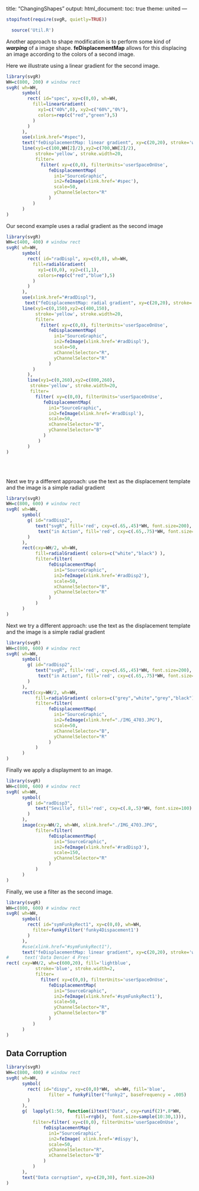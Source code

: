 title: "ChangingShapes"
output:
  html_document:
    toc: true
    theme: united
---


```r
stopifnot(require(svgR, quietly=TRUE))
```

```r
  source('Util.R')
```


Another approach to shape modification is to perform some
kind of ***warping*** of a image shape. **feDisplacementMap** allows for this displacing an image according to the colors of a second image. 


Here we illustrate using a linear gradient for the second image.
```r
library(svgR)
WH=c(800, 200) # window rect
svgR( wh=WH, 
      symbol(
        rect( id="spec", xy=c(0,0), wh=WH, 
          fill=linearGradient( 
            xy1=c("40%",0), xy2=c("60%","0%"),
            colors=rep(c("red","green"),5) 
          )
        )
      ),
      use(xlink.href="#spec"),
      text("feDisplacementMap: linear gradient", xy=c(20,20), stroke='white', fill='white', font.size=20),
      line(xy1=c(100,WH[2]/2),xy2=c(700,WH[2]/2), 
           stroke='yellow', stroke.width=20,
           filter=
             filter( xy=c(0,0), filterUnits='userSpaceOnUse',
                feDisplacementMap(
                  in1="SourceGraphic",
                  in2=feImage(xlink.href='#spec'),
                  scale=50,
                  yChannelSelector="R"
                )
          )
      )
)
```

Our second example uses a radial gradient as the second image

```r
library(svgR)
WH=c(400, 400) # window rect
svgR( wh=WH, 
      symbol(
        rect( id="radDispl", xy=c(0,0), wh=WH, 
          fill=radialGradient( 
            xy1=c(0,0), xy2=c(1,1), 
            colors=rep(c("red","blue"),5) 
          )
        )
      ),
      use(xlink.href="#radDispl"),
       text("feDisplacementMap: radial gradient", xy=c(20,20), stroke='white', fill='white', font.size=20),
      line(xy1=c(0,150),xy2=c(400,150), 
           stroke='yellow', stroke.width=20,
           filter=
             filter( xy=c(0,0), filterUnits='userSpaceOnUse',
                feDisplacementMap(
                  in1="SourceGraphic",
                  in2=feImage(xlink.href='#radDispl'),
                  scale=50,
                  xChannelSelector="R",
                  yChannelSelector="R"
                )
          )
        ),
        line(xy1=c(0,260),xy2=c(800,260), 
         stroke='yellow', stroke.width=20,
         filter=
           filter( xy=c(0,0), filterUnits='userSpaceOnUse',
              feDisplacementMap(
                in1="SourceGraphic",
                in2=feImage(xlink.href='#radDispl'),
                scale=50,
                xChannelSelector="B",
                yChannelSelector="B"
              )
            )
        )
)
```
<br><br>






Next we try a different approach: use the text as the displacement template and the image is a simple radial gradient
```r
library(svgR)
WH=c(800, 600) # window rect
svgR( wh=WH, 
      symbol(
        g( id="radDisp2",  
           text("svgR", fill='red', cxy=c(.65,.45)*WH, font.size=200),
            text("in Action", fill='red', cxy=c(.65,.75)*WH, font.size=100)
        )
      ),
      rect(cxy=WH/2, wh=WH, 
           fill=radialGradient( colors=c("white","black") ),
           filter=filter(
                feDisplacementMap(
                  in1="SourceGraphic",
                  in2=feImage(xlink.href='#radDisp2'),
                  scale=50,
                  xChannelSelector="B",
                  yChannelSelector="R"
                )
           )
      )
)
```


Next we try a different approach: use the text as the displacement template and the image is a simple radial gradient
```r
library(svgR)
WH=c(800, 600) # window rect
svgR( wh=WH, 
      symbol(
        g( id="radDisp2",  
           text("svgR", fill='red', cxy=c(.65,.45)*WH, font.size=200),
            text("in Action", fill='red', cxy=c(.65,.75)*WH, font.size=100)
        )
      ),
      rect(cxy=WH/2, wh=WH, 
           fill=radialGradient( colors=c("grey","white","grey","black") ),
           filter=filter(
                feDisplacementMap(
                  in1="SourceGraphic",
                  in2=feImage(xlink.href="./IMG_4703.JPG"),
                  scale=50,
                  xChannelSelector="B",
                  yChannelSelector="R"
                )
           )
      )
)
```

Finally we apply a displayment to an image.
```r
library(svgR)
WH=c(800, 600) # window rect
svgR( wh=WH, 
      symbol(
        g( id="radDisp3",  
           text("Seville", fill='red', cxy=c(.8,.5)*WH, font.size=100)
        )
      ),
      image(cxy=WH/2, wh=WH, xlink.href="./IMG_4703.JPG",
           filter=filter(
                feDisplacementMap(
                  in1="SourceGraphic",
                  in2=feImage(xlink.href='#radDisp3'),
                  scale=150,
                  yChannelSelector="R"
                )
           )
      )
)
```



Finally, we use a filter as the second image.
```r
library(svgR)
WH=c(800, 600) # window rect
svgR( wh=WH, 
      symbol(
        rect( id="symFunkyRect1", xy=c(0,0), wh=WH, 
          filter=funkyFilter('funky4Dispacement1')
        )
      ),
      #use(xlink.href="#symFunkyRect1"),
      text("feDisplacementMap: linear gradient", xy=c(20,20), stroke='white', fill='white', font.size=20),
#      text('Data Denier 4 Pres'
rect( cxy=WH/2, wh=c(600,20), fill='lightblue', 
           stroke='blue', stroke.width=2,
           filter=
             filter( xy=c(0,0), filterUnits='userSpaceOnUse',
                feDisplacementMap(
                  in1="SourceGraphic",
                  in2=feImage(xlink.href='#symFunkyRect1'),
                  scale=50,
                  yChannelSelector="R",
                  yChannelSelector="B"
                )
          )
      )
)
```

## Data Corruption

```r
library(svgR)
WH=c(800, 400) # window rect
svgR( wh=WH, 
      symbol( 
        rect( id="dispy", xy=c(0,0)*WH,  wh=WH, fill='blue',
                filter = funkyFilter("funky2", baseFrequency = .005)
        )
      ),
      g(  lapply(1:50, function(i)text("Data", cxy=runif(2)*.8*WH, 
                          fill=rrgb(),  font.size=sample(10:30,1))),
          filter=filter( xy=c(0,0), filterUnits='userSpaceOnUse',
              feDisplacementMap(
                in1="SourceGraphic",
                in2=feImage( xlink.href='#dispy'),
                scale=50,
                yChannelSelector="R",
                xChannelSelector="B"
              )
          )
      ),
      text("Data corruption", xy=c(20,30), font.size=26)
)
```
